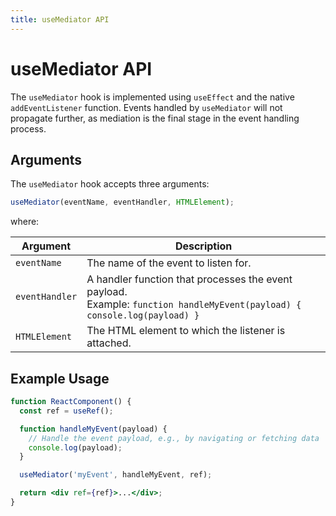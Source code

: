 ```yaml
---
title: useMediator API
---
```



# useMediator API

The `useMediator` hook is implemented using `useEffect` and the native `addEventListener` function. Events handled by `useMediator` will not propagate further, as mediation is the final stage in the event handling process.

## Arguments

The `useMediator` hook accepts three arguments:

```jsx
useMediator(eventName, eventHandler, HTMLElement);
```

where:

| Argument       | Description                                                                                                                     |
| -------------- | ------------------------------------------------------------------------------------------------------------------------------- |
| `eventName`    | The name of the event to listen for.                                                                                            |
| `eventHandler` | A handler function that processes the event payload. <br /> Example: `function handleMyEvent(payload) { console.log(payload) }` |
| `HTMLElement`  | The HTML element to which the listener is attached.                                                                             |

## Example Usage

```jsx
function ReactComponent() {
  const ref = useRef();

  function handleMyEvent(payload) {
    // Handle the event payload, e.g., by navigating or fetching data
    console.log(payload);
  }

  useMediator('myEvent', handleMyEvent, ref);

  return <div ref={ref}>...</div>;
}
```
